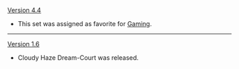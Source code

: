{{Change History/Header}}
[[Version 4.4]]
* This set was assigned as favorite for [[Gaming]].
----
[[Version 1.6]]
* Cloudy Haze Dream-Court was released.